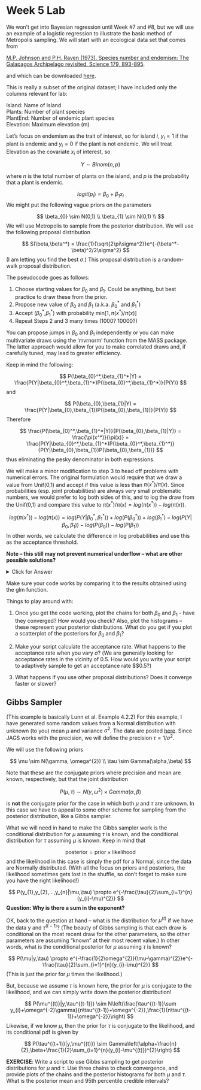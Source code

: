 Week 5 Lab
========================================================

We won’t get into Bayesian regression until Week #7 and #8, but we will use an example of a logistic regression to illustrate the basic method of Metropolis sampling. We will start with an ecological data set that comes from 

[M.P. Johnson and P.H. Raven (1973). Species number and endemism: The Galapagos Archipelago revisited. Science 179, 893-895](https://github.com/hlynch/Bayesian2020/tree/master/_data/JohnsonRaven1973.pdf). 

and which can be downloaded [here](https://github.com/hlynch/Bayesian2020/tree/master/docs/galapagos.txt).

This is really a subset of the original dataset; I have included only the columns relevant for lab:

Island: Name of Island  
Plants: Number of plant species  
PlantEnd: Number of endemic plant species  
Elevation: Maximum elevation (m)  

Let’s focus on endemism as the trait of interest, so for island $i$, $y_{i}=1$ if the plant is endemic and $y_{i}=0$ if the plant is not endemic. We will treat Elevation as the covariate $x_{i}$ of interest, so

$$
Y \sim Binom(n,p)
$$

where $n$ is the total number of plants on the island, and $p$ is the probability that a plant is endemic.

$$
logit(p_{i}) = \beta_{0}+\beta_{1}x_{i}
$$
We might put the following vague priors on the parameters 

$$
\beta_{0} \sim N(0,1) \\
\beta_{1} \sim N(0,1) \\
$$
We will use Metropolis to sample from the posterior distribution. We will use the following proposal distribution

$$
S(\beta,\beta^*) = \frac{1}{\sqrt{2\pi\sigma^2}}e^{-(\beta^*-\beta)^2/2\sigma^2}
$$
(I am letting you find the best $\sigma$.) This proposal distribution is a random-walk proposal distribution.

The pseudocode goes as follows:

1) Choose starting values for $\beta_{0}$ and $\beta_{1}$. Could be anything, but best practice to draw these from the prior.
2) Propose new value of $\beta_{0}$ and $\beta_{1}$ (a.k.a. $\beta_{0}^*$ and $\beta_{1}^*$)
3) Accept ($\beta_{0}^*$,$\beta_{1}^*$) with probability $\mbox{min}[1,\pi(x^*)/\pi(x)]$
4) Repeat Steps 2 and 3 many times (1000? 10000?)

You can propose jumps in $\beta_{0}$ and $\beta_{1}$ independently or you can make multivariate draws using the ‘mvrnorm’ function from the MASS package. The latter approach would allow for you to make correlated draws and, if carefully tuned, may lead to greater efficiency.

Keep in mind the following:

$$
P(\beta_{0}^*,\beta_{1}^*|Y) = \frac{P(Y|\beta_{0}^*,\beta_{1}^*)P(\beta_{0}^*,\beta_{1}^*)}{P(Y)}
$$
and

$$
P(\beta_{0},\beta_{1}|Y) = \frac{P(Y|\beta_{0},\beta_{1})P(\beta_{0},\beta_{1})}{P(Y)}
$$
Therefore

$$
\frac{P(\beta_{0}^*,\beta_{1}^*|Y)}{P(\beta_{0},\beta_{1}|Y)} = \frac{\pi(x^*)}{\pi(x)} = \frac{P(Y|\beta_{0}^*,\beta_{1}^*)P(\beta_{0}^*,\beta_{1}^*)}{P(Y|\beta_{0},\beta_{1})P(\beta_{0},\beta_{1})}
$$
thus eliminating the pesky denominator in both expressions.

We will make a minor modification to step 3 to head off problems with numerical errors. The original formulation would require that we draw a value from Unif(0,1) and accept if this value is less than $\pi(x^*)/\pi(x)$. Since probabilities (esp. joint probabilities) are always very small problematic numbers, we would prefer to log both sides of this, and to log the draw from the Unif(0,1) and compare this value to $\pi(x^*)/\pi(x)=log(\pi(x^*))-log(\pi(x))$.

$$
log(\pi(x^*))-log(\pi(x)) = log(P(Y|\beta_{0}^*,\beta_{1}^*))+log(P(\beta_{0}^*))+log(\beta_{1}^*)-log(P(Y|\beta_{0},\beta_{1}))-log(P(\beta_{0}))-log(P(\beta_{1}))
$$
In other words, we calculate the difference in log probabilities and use this as the acceptance threshold.

**Note – this still may not prevent numerical underflow – what are other possible solutions?** 

<details>
  <summary>Click for Answer</summary>
<span style="color: blueviolet;">
Standardizing the covariate might be needed! (e.g., $(elev-mean(elev))/sd(elev)$). Doing so makes it much easier to get your sampler working efficiently.
</span>
</details> 

Make sure your code works by comparing it to the results obtained using the glm function.

Things to play around with:

1) Once you get the code working, plot the chains for both $\beta_{0}$ and $\beta_{1}$ - have they converged? How would you check? Also, plot the histograms – these represent your posterior distributions. What do you get if you plot a scatterplot of the posteriors for $\beta_{0}$ and $\beta_{1}$?

2) Make your script calculate the acceptance rate. What happens to the acceptance rate when you vary $\sigma$? (We are generally looking for acceptance rates in the vicinity of 0.5. How would you write your script to adaptively sample to get an acceptance rate $\sim$0.5?)

3) What happens if you use other proposal distributions? Does it converge faster or slower?

Gibbs Sampler
-----------------

(This example is basically Lunn et al. Example 4.2.2) For this example, I have generated some random values from a Normal distribution with unknown (to you) mean $\mu$ and variance $\sigma^{2}$. The data are posted [here](https://github.com/hlynch/Bayesian2020/tree/master/docs/Gibbsdata.txt). Since JAGS works with the precision, we will define the precision $\tau=1/\sigma^{2}$.

We will use the following priors 

$$
\mu \sim N(\gamma, \omega^{2}) \\
\tau \sim Gamma(\alpha,\beta)
$$

Note that these are the conjugate priors where precision and mean are known, respectively, but that the joint distribution

$$
P(\mu,\tau) \sim N(\gamma, \omega^{2}) \times Gamma(\alpha,\beta)
$$

is **not** the conjugate prior for the case in which both $\mu$ and $\tau$ are unknown. In this case we have to appeal to some other scheme for sampling from the posterior distribution, like a Gibbs sampler.

What we will need in hand to make the Gibbs sampler work is the conditional distribution for $\mu$ assuming $\tau$ is known, and the conditional distribution for $\tau$ assuming $\mu$ is known. Keep in mind that 

$$
\mbox{posterior} = \mbox{prior} \times \mbox{likelihood}
$$
and the likelihood in this case is simply the pdf for a Normal, since the data are Normally distributed. (With all the focus on priors and posteriors, the likelihood sometimes gets lost in the shuffle, so don’t forget to make sure you have the right likelihood!)

$$
P(y_{1},y_{2},...,y_{n}|\mu,\tau) \propto e^{-\frac{\tau}{2}\sum_{i=1}^{n}(y_{i}-\mu)^{2}}
$$
**Question: Why is there a sum in the exponent?** 

OK, back to the question at hand – what is the distribution for $\mu^{(t)}$ if we have the data y and $\tau^{(t-1)}$? (The beauty of Gibbs sampling is that each draw is conditional on the most recent draw for the other parameters, so the other parameters are assuming “known” at their most recent value.) In other words, what is the conditional posterior for $\mu$ assuming $\tau$ is known? 

$$
P(\mu|y,\tau) \propto e^{-\frac{1}{2\omega^{2}}(\mu-\gamma)^{2}}e^{-\frac{\tau}{2}\sum_{i=1}^{n}(y_{i}-\mu)^{2}}
$$
(This is just the prior for $\mu$ times the likelihood.)

But, because we assume $\tau$ is known here, the prior for $\mu$ is conjugate to the likelihood, and we can simply write down the posterior distribution!

$$
P(\mu^{(t)}|y,\tau^{(t-1)}) \sim N\left(\frac{\tau^{(t-1)}\sum y_{i}+\omega^{-2}\gamma}{n\tau^{(t-1)}+\omega^{-2}},\frac{1}{n\tau^{(t-1)}+\omega^{-2}}\right)
$$
Likewise, if we know $\mu$, then the prior for $\tau$ is conjugate to the likelihood, and its conditional pdf is given by

$$
P(\tau^{(t+1)}|y,\mu^{(t)}) \sim Gamma\left(\alpha+\frac{n}{2},\beta+\frac{1}{2}\sum_{i=1}^{n}(y_{i}-\mu^{(t)})^{2}\right)
$$

**EXERCISE**: Write a script to use Gibbs sampling to get posterior distributions for $\mu$ and $\tau$. Use three chains to check convergence, and provide plots of the chains and the posterior histograms for both $\mu$ and $\tau$. What is the posterior mean and 95th percentile credible intervals?

